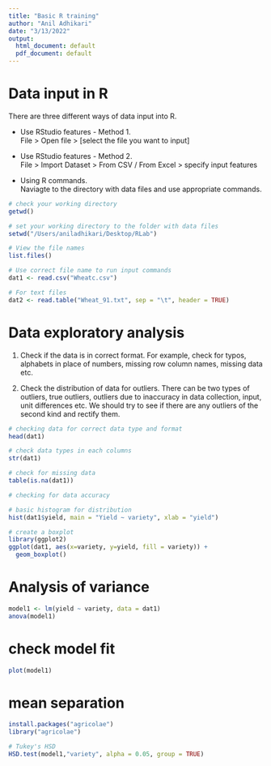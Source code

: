 ```yaml
---
title: "Basic R training"
author: "Anil Adhikari"
date: "3/13/2022"
output:
  html_document: default
  pdf_document: default
---
```

# Data input in R
There are three different ways of data input into R.

- Use RStudio features - Method 1.  
File > Open file > [select the file you want to input]

- Use RStudio features - Method 2.  
File > Import Dataset > From CSV / From Excel > specify input features

- Using R commands.  
Naviagte to the directory with data files and use appropriate commands.  


```r
# check your working directory
getwd()

# set your working directory to the folder with data files
setwd("/Users/aniladhikari/Desktop/RLab")

# View the file names
list.files()

# Use correct file name to run input commands
dat1 <- read.csv("Wheatc.csv")

# For text files
dat2 <- read.table("Wheat_91.txt", sep = "\t", header = TRUE)
```

# Data exploratory analysis 
1. Check if the data is in correct format. For example, check for typos, alphabets in place of numbers, missing row column names, missing data etc.

2. Check the distribution of data for outliers. There can be two types of outliers, true outliers, outliers due to inaccuracy in data collection, input, unit differences etc. We should try to see if there are any outliers of the second kind and rectify them.

```r
# checking data for correct data type and format
head(dat1)

# check data types in each columns
str(dat1)

# check for missing data
table(is.na(dat1))
```

```r
# checking for data accuracy

# basic histogram for distribution
hist(dat1$yield, main = "Yield ~ variety", xlab = "yield")
```
```r
# create a boxplot
library(ggplot2)
ggplot(dat1, aes(x=variety, y=yield, fill = variety)) +
  geom_boxplot()
```
# Analysis of variance  
```r
model1 <- lm(yield ~ variety, data = dat1)
anova(model1)
```
# check model fit
```r
plot(model1)
```
# mean separation
```r
install.packages("agricolae")
library("agricolae")

# Tukey's HSD
HSD.test(model1,"variety", alpha = 0.05, group = TRUE)

```

